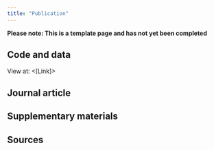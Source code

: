 ```yaml
---
title: "Publication"
---
```


<!-- TODO: Remove this warning once filled out page -->
**Please note: This is a template page and has not yet been completed**

## Code and data

<!-- TODO: Add link to folder in repository -->
View at: <[Link]>

## Journal article

<!-- TODO: Embed article PDF - e.g.
<iframe width="100%" height="800" src="../original_study/article.pdf"></iframe>

Unless the article is behind the paywall and no open-access version is available - in which case, just provide link to it -->

## Supplementary materials

<!-- TODO: Embed supplementary PDF (if relevant) -->

## Sources

<!-- TODO: Add links for where the above were sourced from -->